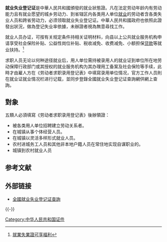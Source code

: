 '''就业失业登记证'''是中華人民共和國頒發的就业狀態證。凡在法定劳动年龄内有劳动能力且有就业愿望的城乡劳动力、到省辖区内各类用人单位[[就业|就业]]的劳动者含各类失业人员和跨省劳动力，必须领取就业失业登记证。中華人民共和國政府也依照此證發出狀況，做為登记失业率依據，未辦證者視為無意尋找工作。

就业人员办证，可按有关规定条件持相关证明材料，向县以上公共就业服务机构申请享受社会保险补贴、公益性岗位补贴、税收减免、收费减免、小额担保[[贷款|贷款]]等就业扶持。<ref>[http://www.ln.xinhuanet.com/newscenter/2013-07/17/c_116566393.htm 就業失業證可享福利]{{dead link|date=2017年12月 |bot=InternetArchiveBot |fix-attempted=yes }}</ref>

求职人员无论以何种途径就业后，用人单位需持被录用人的就业证到单位所在地劳动保障行政部门或其授权的就业服务机构为其办理用工备案及社会保险等手续，此時才由雇人方在《劳动者求职录用登记表》中填寫录用单位情况，官方工作人员則在就业证就业情况栏进行记载，並同步登錄全國就业失业登记证查詢網供網上查詢。
==對象==
五類人必須填寫《劳动者求职录用登记表》後辦領證：
*被各类用人单位招聘建立劳动关系者。
*在城镇从事个体经营人员。
*在城镇以灵活多样形式就业人员。
*农村进城务工人员和其他非本地户籍人员在常住地实现自谋职业的。
*城镇到农村就业人员

== 参考文献 ==
{{Reflist}}

== 外部链接 ==
* [http://jyjc.mohrss.gov.cn/ 全國就业失业登记证查詢] {{Wayback|url=http://jyjc.mohrss.gov.cn/ |date=20130729145947 }}

{{-}}
{{中华人民共和国内地婚姻家庭相关证件}}

[[Category:中华人民共和国证件|Category:中华人民共和国证件]]

{{PRChina-stub}}
